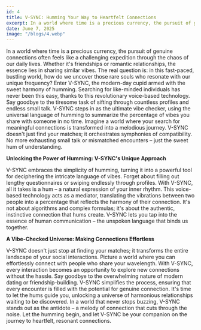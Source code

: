 ```yaml
---
id: 4
title: V-SYNC: Humming Your Way to Heartfelt Connections
excerpt: In a world where time is a precious currency, the pursuit of genuine connections often feels like a challenging expedition through the chaos of our daily lives.
date: June 7, 2025
image: "/blogs/4.webp"
---
```


In a world where time is a precious currency, the pursuit of genuine connections often feels like a challenging expedition through the chaos of our daily lives. Whether it's friendships or romantic relationships, the essence lies in sharing similar vibes. The real question is: in this fast-paced, bustling world, how do we uncover those rare souls who resonate with our unique frequency?
Enter V-SYNC, the modern-day cupid armed with the sweet harmony of humming. Searching for like-minded individuals has never been this easy, thanks to this revolutionary voice-based technology. Say goodbye to the tiresome task of sifting through countless profiles and endless small talk. V-SYNC steps in as the ultimate vibe checker, using the universal language of humming to summarize the percentage of vibes you share with someone in no time.
Imagine a world where your search for meaningful connections is transformed into a melodious journey. V-SYNC doesn't just find your matches; it orchestrates symphonies of compatibility. No more exhausting small talk or mismatched encounters – just the sweet hum of understanding.

**Unlocking the Power of Humming: V-SYNC's Unique Approach**

V-SYNC embraces the simplicity of humming, turning it into a powerful tool for deciphering the intricate language of vibes. Forget about filling out lengthy questionnaires or swiping endlessly through profiles. With V-SYNC, all it takes is a hum – a natural expression of your inner rhythm.
This voice-based technology acts as a mediator, translating the vibrations between two people into a percentage that reflects the harmony of their connection. It's not about algorithms and complex formulas; it's about the authentic, instinctive connection that hums create. V-SYNC lets you tap into the essence of human communication – the unspoken language that binds us together.

**A Vibe-Checked Universe: Making Connections Effortless**

V-SYNC doesn't just stop at finding your matches; it transforms the entire landscape of your social interactions. Picture a world where you can effortlessly connect with people who share your wavelength. With V-SYNC, every interaction becomes an opportunity to explore new connections without the hassle.
Say goodbye to the overwhelming nature of modern dating or friendship-building. V-SYNC simplifies the process, ensuring that every encounter is filled with the potential for genuine connection. It's time to let the hums guide you, unlocking a universe of harmonious relationships waiting to be discovered.
In a world that never stops buzzing, V-SYNC stands out as the antidote – a melody of connection that cuts through the noise. Let the humming begin, and let V-SYNC be your companion on the journey to heartfelt, resonant connections.